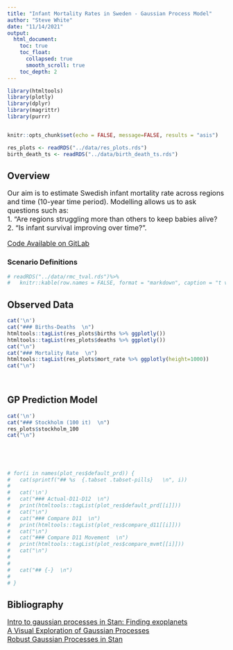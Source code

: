 ```yaml
---
title: "Infant Mortality Rates in Sweden - Gaussian Process Model"
author: "Steve White"
date: "11/14/2021"
output: 
  html_document:
    toc: true
    toc_float:
      collapsed: true
      smooth_scroll: true
    toc_depth: 2
---
```



<style type="text/css">
  p,ul,li{
  font-size: 12pt;
}
</style>

```r
library(htmltools)
library(plotly)
library(dplyr)
library(magrittr)
library(purrr)


knitr::opts_chunk$set(echo = FALSE, message=FALSE, results = "asis")

res_plots <- readRDS("../data/res_plots.rds")
birth_death_ts <- readRDS("../data/birth_death_ts.rds")

```

## Overview  

Our aim is to estimate Swedish infant mortality rate across regions and time (10-year time period). Modelling allows us to ask questions such as:  
1. “Are regions struggling more than others to keep babies alive?  
2. “Is infant survival improving over time?”.  


[Code Available on GitLab](https://gitlabstats-prd/StatsMethods/bayesian-cop/projects/sweden_infant_mortality)  

### Scenario Definitions  





```r
# readRDS("../data/rmc_tval.rds")%>%
#   knitr::kable(row.names = FALSE, format = "markdown", caption = "t values for AO2021.3", digits = 2)

```
 
 


## Observed Data  {.tabset .tabset-pills}  

```r

cat('\n')
cat("### Births-Deaths  \n")
htmltools::tagList(res_plots$births %>% ggplotly())
htmltools::tagList(res_plots$deaths %>% ggplotly())
cat("\n")
cat("### Mortality Rate  \n")
htmltools::tagList(res_plots$mort_rate %>% ggplotly(height=1000))
cat("\n")

  
```

## {-}

## GP Prediction Model  {.tabset .tabset-pills}  

```r

cat('\n')
cat("### Stockholm (100 it)  \n")
res_plots$stockholm_100
cat("\n")


  
```

## {-}

```r
# for(i in names(plot_res$default_prd)) {
#   cat(sprintf("## %s  {.tabset .tabset-pills}   \n", i))
# 
#   cat('\n')
#   cat("### Actual-D11-D12  \n")
#   print(htmltools::tagList(plot_res$default_prd[[i]]))
#   cat("\n")
#   cat("### Compare D11  \n")
#   print(htmltools::tagList(plot_res$compare_d11[[i]]))
#   cat("\n")
#   cat("### Compare D11 Movement  \n")
#   print(htmltools::tagList(plot_res$compare_mvmt[[i]]))
#   cat("\n")
# 
# 
#   cat("## {-}  \n")
# 
# }

```

## Bibliography
[Intro to gaussian processes in Stan: Finding exoplanets](https://www.youtube.com/watch?v=132s2B-mzBg)  
[A Visual Exploration of Gaussian Processes](https://distill.pub/2019/visual-exploration-gaussian-processes/)  
[Robust Gaussian Processes in Stan](https://betanalpha.github.io/assets/case_studies/gp_part1/part1.html)  

